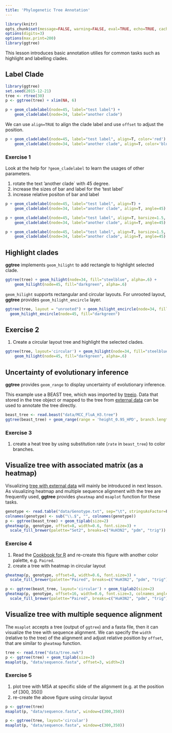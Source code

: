 ```yaml
---
title: 'Phylogenetic Tree Annotation'
---
```


```r
library(knitr)
opts_chunk$set(message=FALSE, warning=FALSE, eval=TRUE, echo=TRUE, cache=TRUE)
options(digits=3)
options(max.print=200)
library(ggtree)

```



This lesson introduces basic annotation utilies for common tasks such as highlight and labelling clades.

## Label Clade

```r
library(ggtree)
set.seed(2015-12-21)
tree <- rtree(30)
p <- ggtree(tree) + xlim(NA, 6)

p + geom_cladelabel(node=45, label="test label") +
    geom_cladelabel(node=34, label="another clade")
```

We can use `align=TRUE` to align the clade label and use `offset` to adjust the position.

```r
p + geom_cladelabel(node=45, label="test label", align=T, color='red') +
    geom_cladelabel(node=34, label="another clade", align=T, color='blue')
```

### Exercise 1

Look at the help for `?geom_cladelabel` to learn the usages of other parameters.

1. rotate the text 'another clade` with 45 degree.
2. increase the sizes of bar and label for the 'test label'
3. increase relative positon of bar and label


```r
p + geom_cladelabel(node=45, label="test label", align=T) +
    geom_cladelabel(node=34, label="another clade", align=T, angle=45)

p + geom_cladelabel(node=45, label="test label", align=T, barsize=1.5, fontsize=8) +
    geom_cladelabel(node=34, label="another clade", align=T, angle=45)

p + geom_cladelabel(node=45, label="test label", align=T, barsize=1.5, fontsize=8, offset.text=.3) +
    geom_cladelabel(node=34, label="another clade", align=T, angle=45)
```


## Highlight clades

**ggtree** implements `geom_hilight` to add rectangle to highlight selected clade.


```r
ggtree(tree) + geom_hilight(node=34, fill="steelblue", alpha=.6) +
    geom_hilight(node=45, fill="darkgreen", alpha=.6)
```

`geom_hilight` supports rectangular and circular layouts. For unrooted layout, **ggtree** provides `geom_hilight_encircle` layer.

```r
ggtree(tree, layout = "unrooted") + geom_hilight_encircle(node=34, fill='steelblue') +
  geom_hilight_encircle(node=45, fill="darkgreen")
```

## Exercise 2

1. Create a circular layout tree and highlight the selected clades.

```r
ggtree(tree, layout='circular') + geom_hilight(node=34, fill="steelblue", alpha=.6) +
    geom_hilight(node=45, fill="darkgreen", alpha=.6)
```



## Uncertainty of evolutionary inference

**ggtree** provides `geom_range` to display uncertainty of evolutionary inference.

This example use a BEAST tree, which was imported by [treeio](r-treeio.html). Data that stored in the tree object or mapped to the tree from [external data](r-treeio.html) can be used to annotate the tree directly.


```r
beast_tree <- read.beast("data/MCC_FluA_H3.tree")
ggtree(beast_tree) + geom_range(range = 'height_0.95_HPD', branch.length='height', color='red', alpha=.6, size=2)
```

### Exercise 3

1. create a heat tree by using substitution rate (`rate` in `beast_tree`) to color branches.

## Visualize tree with associated matrix (as a heatmap)

Visualizing [tree with external data](r-ggtree-data.html) will mainly be introduced in next lesson. As visualizing heatmap and multiple sequence alignment with the tree are frequently used, **ggtree** provides `gheatmap` and `msaplot` function for these tasks.  

```r
genotype <- read.table("data/Genotype.txt", sep="\t", stringsAsFactor=F)
colnames(genotype) <- sub("\\.$", "", colnames(genotype))
p <- ggtree(beast_tree) + geom_tiplab(size=2)
gheatmap(p, genotype, offset=8, width=0.6, font.size=3) +
  scale_fill_brewer(palette="Set2", breaks=c("HuH3N2", "pdm", "trig"))
```



### Exercise 4

1. Read the [Cookbook for R](http://cookbook-r.com/Graphs/Colors_(ggplot2)/) and re-create this figure with another color palette, e.g. `Paired`.
2. create a tree with heatmap in circular layout

```r
gheatmap(p, genotype, offset=8, width=0.6, font.size=3) +
  scale_fill_brewer(palette="Paired", breaks=c("HuH3N2", "pdm", "trig"))

p <- ggtree(beast_tree, layout='circular') + geom_tiplab2(size=2)
gheatmap(p, genotype, offset=16, width=0.6, font.size=3, colnames_angle = 90, hjust=0) +
  scale_fill_brewer(palette="Paired", breaks=c("HuH3N2", "pdm", "trig"))
```


## Visualize tree with multiple sequence alignment

The `msaplot` accepts a tree (output of `ggtree`) and a fasta file, then it can visualize the tree with sequence alignment. We can specify the `width` (relative to the tree) of the alignment and adjust relative position by `offset`, that are similar to `gheatmap` function.


```r
tree <- read.tree("data/tree.nwk")
p <- ggtree(tree) + geom_tiplab(size=3)
msaplot(p, "data/sequence.fasta", offset=3, width=2)
```

### Exercise 5

1. plot tree with MSA at specific slide of the alignment (e.g. at the position of [300, 350])
2. re-create the above figure using circular layout

```r
p <- ggtree(tree)
msaplot(p, "data/sequence.fasta", window=c(300,350))

p <- ggtree(tree, layout='circular')
msaplot(p, "data/sequence.fasta", window=c(300,350))
```